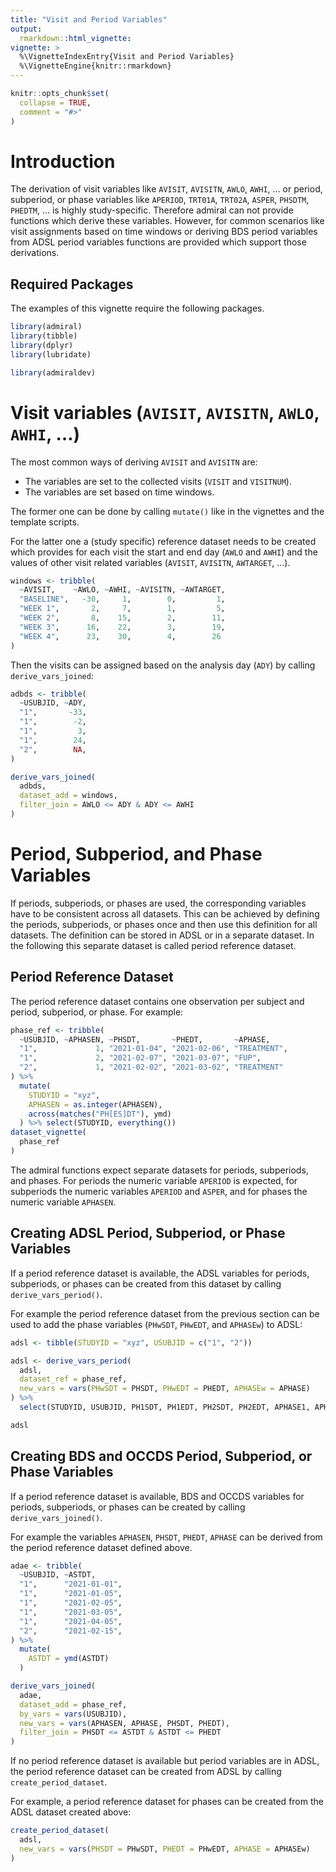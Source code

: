 ```yaml
---
title: "Visit and Period Variables"
output:
  rmarkdown::html_vignette:
vignette: >
  %\VignetteIndexEntry{Visit and Period Variables}
  %\VignetteEngine{knitr::rmarkdown}
---
```


```r
knitr::opts_chunk$set(
  collapse = TRUE,
  comment = "#>"
)
```

# Introduction

The derivation of visit variables like `AVISIT`, `AVISITN`, `AWLO`, `AWHI`, ...
or period, subperiod, or phase variables like `APERIOD`, `TRT01A`, `TRT02A`,
`ASPER`, `PHSDTM`, `PHEDTM`, ... is highly study-specific. Therefore admiral can
not provide functions which derive these variables. However, for common
scenarios like visit assignments based on time windows or deriving BDS period
variables from ADSL period variables functions are provided which support those
derivations.

## Required Packages

The examples of this vignette require the following packages.

```r
library(admiral)
library(tibble)
library(dplyr)
library(lubridate)
```

```r
library(admiraldev)
```

# Visit variables (`AVISIT`, `AVISITN`, `AWLO`, `AWHI`, ...)

The most common ways of deriving `AVISIT` and `AVISITN` are:

- The variables are set to the collected visits (`VISIT` and `VISITNUM`).
- The variables are set based on time windows.

The former one can be done by calling `mutate()` like in the vignettes and the
template scripts.

For the latter one a (study specific) reference dataset needs to be created
which provides for each visit the start and end day (`AWLO` and `AWHI`) and the
values of other visit related variables (`AVISIT`, `AVISITN`, `AWTARGET`, ...).
```r
windows <- tribble(
  ~AVISIT,    ~AWLO, ~AWHI, ~AVISITN, ~AWTARGET,
  "BASELINE",   -30,     1,        0,         1,
  "WEEK 1",       2,     7,        1,         5,
  "WEEK 2",       8,    15,        2,        11,
  "WEEK 3",      16,    22,        3,        19,
  "WEEK 4",      23,    30,        4,        26
)
```
Then the visits can be assigned based on the analysis day (`ADY`) by calling
`derive_vars_joined`:
```r
adbds <- tribble(
  ~USUBJID, ~ADY,
  "1",       -33,
  "1",        -2,
  "1",         3,
  "1",        24,
  "2",        NA,
)

derive_vars_joined(
  adbds,
  dataset_add = windows,
  filter_join = AWLO <= ADY & ADY <= AWHI
)
```

# Period, Subperiod, and Phase Variables

If periods, subperiods, or phases are used, the corresponding variables have to
be consistent across all datasets. This can be achieved by defining the periods,
subperiods, or phases once and then use this definition for all datasets. The
definition can be stored in ADSL or in a separate dataset. In the following this
separate dataset is called period reference dataset.

## Period Reference Dataset

The period reference dataset contains one observation per subject and period,
subperiod, or phase. For example:

```r
phase_ref <- tribble(
  ~USUBJID, ~APHASEN, ~PHSDT,       ~PHEDT,       ~APHASE,
  "1",             1, "2021-01-04", "2021-02-06", "TREATMENT",
  "1",             2, "2021-02-07", "2021-03-07", "FUP",
  "2",             1, "2021-02-02", "2021-03-02", "TREATMENT"
) %>%
  mutate(
    STUDYID = "xyz",
    APHASEN = as.integer(APHASEN),
    across(matches("PH[ES]DT"), ymd)
  ) %>% select(STUDYID, everything())
dataset_vignette(
  phase_ref
)
```

The admiral functions expect separate datasets for periods, subperiods, and
phases. For periods the numeric variable `APERIOD` is expected, for subperiods
the numeric variables `APERIOD` and `ASPER`, and for phases the numeric variable
`APHASEN`.

## Creating ADSL Period, Subperiod, or Phase Variables

If a period reference dataset is available, the ADSL variables for periods,
subperiods, or phases can be created from this dataset by calling
`derive_vars_period()`.

For example the period reference dataset from the previous section can be used
to add the phase variables (`PHwSDT`, `PHwEDT`, and `APHASEw`) to ADSL:
```r
adsl <- tibble(STUDYID = "xyz", USUBJID = c("1", "2"))

adsl <- derive_vars_period(
  adsl,
  dataset_ref = phase_ref,
  new_vars = vars(PHwSDT = PHSDT, PHwEDT = PHEDT, APHASEw = APHASE)
) %>%
  select(STUDYID, USUBJID, PH1SDT, PH1EDT, PH2SDT, PH2EDT, APHASE1, APHASE2)

adsl
```

## Creating BDS and OCCDS Period, Subperiod, or Phase Variables

If a period reference dataset is available, BDS and OCCDS variables for periods,
subperiods, or phases can be created by calling `derive_vars_joined()`.

For example the variables `APHASEN`, `PHSDT`, `PHEDT`, `APHASE` can be derived
from the period reference dataset defined above.

```r
adae <- tribble(
  ~USUBJID, ~ASTDT,
  "1",      "2021-01-01",
  "1",      "2021-01-05",
  "1",      "2021-02-05",
  "1",      "2021-03-05",
  "1",      "2021-04-05",
  "2",      "2021-02-15",
) %>%
  mutate(
    ASTDT = ymd(ASTDT)
  )

derive_vars_joined(
  adae,
  dataset_add = phase_ref,
  by_vars = vars(USUBJID),
  new_vars = vars(APHASEN, APHASE, PHSDT, PHEDT),
  filter_join = PHSDT <= ASTDT & ASTDT <= PHEDT
)
```

If no period reference dataset is available but period variables are in ADSL,
the period reference dataset can be created from ADSL by calling
`create_period_dataset`.

For example, a period reference dataset for phases can be created from the ADSL
dataset created above:
```r
create_period_dataset(
  adsl,
  new_vars = vars(PHSDT = PHwSDT, PHEDT = PHwEDT, APHASE = APHASEw)
)
```
